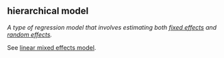 ## hierarchical model

<dfn>A type of regression model that involves estimating both [fixed effects](#fixed-effects) and [random effects](#random-effects).</dfn>

See [linear mixed effects model](#linear-mixed-effects-model).
